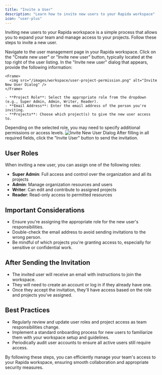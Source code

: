```yaml
---
title: "Invite a User"
description: "Learn how to invite new users to your Rapida workspace"
icon: "user-plus"
---
```


Inviting new users to your Rapida workspace is a simple process that allows you to expand your team and manage access to your projects. Follow these steps to invite a new user.

<Steps>
  <Step title="Access User Management">
    Navigate to the user management page in your Rapida workspace.
  </Step>

<Step title="Initiate Invitation">
  Click on the "Create new user" or "Invite new user" button, typically located
  at the top right of the user listing.
</Step>

  <Step title="Fill in User Details">
    In the "Invite new user" dialog that appears, provide the following information:
    
    <Frame>
      <img src="/images/workspace/user-project-permission.png" alt="Invite New User Dialog" />
    </Frame>

    - **Project Role**: Select the appropriate role from the dropdown (e.g., Super Admin, Admin, Writer, Reader).
    - **Email Address**: Enter the email address of the person you're inviting.
    - **Projects**: Choose which project(s) to give the new user access to.

  </Step>

<Step title="Set Permissions">
  Depending on the selected role, you may need to specify additional permissions
  or access levels.
  <Frame>
    <img src="/images/workspace/user-role.png" alt="Invite New User Dialog" />
  </Frame>
</Step>

  <Step title="Send Invitation">
    After filling in all required fields, click the "Invite User" button to send the invitation.
  </Step>
</Steps>

## User Roles

When inviting a new user, you can assign one of the following roles:

- **Super Admin**: Full access and control over the organization and all its projects
- **Admin**: Manage organization resources and users
- **Writer**: Can edit and contribute to assigned projects
- **Reader**: Read-only access to permitted resources

## Important Considerations

- Ensure you're assigning the appropriate role for the new user's responsibilities.
- Double-check the email address to avoid sending invitations to the wrong person.
- Be mindful of which projects you're granting access to, especially for sensitive or confidential work.

## After Sending the Invitation

- The invited user will receive an email with instructions to join the workspace.
- They will need to create an account or log in if they already have one.
- Once they accept the invitation, they'll have access based on the role and projects you've assigned.

## Best Practices

- Regularly review and update user roles and project access as team responsibilities change.
- Implement a standard onboarding process for new users to familiarize them with your workspace setup and guidelines.
- Periodically audit user accounts to ensure all active users still require access.

By following these steps, you can efficiently manage your team's access to your Rapida workspace, ensuring smooth collaboration and appropriate security measures.
